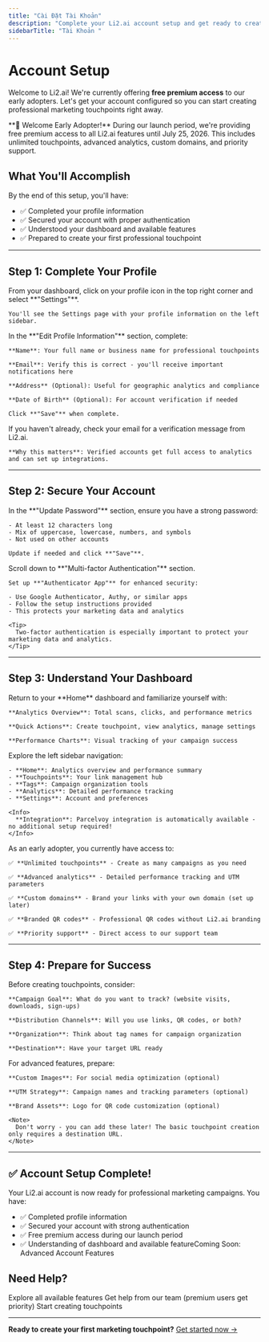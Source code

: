 ```yaml
---
title: "Cài Đặt Tài Khoản"
description: "Complete your Li2.ai account setup and get ready to create professional marketing campaigns with your free premium access."
sidebarTitle: "Tài Khoản "
---
```


# Account Setup

Welcome to Li2.ai! We're currently offering **free premium access** to our early adopters. Let's get your account configured so you can start creating professional marketing touchpoints right away.

<Note>
  **🎉 Welcome Early Adopter!** During our launch period, we're providing free premium access to all Li2.ai features until July 25, 2026. This includes unlimited touchpoints, advanced analytics, custom domains, and priority support.
</Note>

## What You'll Accomplish

By the end of this setup, you'll have:

- ✅ Completed your profile information
- ✅ Secured your account with proper authentication
- ✅ Understood your dashboard and available features
- ✅ Prepared to create your first professional touchpoint

---

## Step 1: Complete Your Profile

<Steps>
  <Step title="Access your profile settings">
    From your dashboard, click on your profile icon in the top right corner and select **"Settings"**.

    You'll see the Settings page with your profile information on the left sidebar.
  </Step>
  <Step title="Fill in your basic information">
    In the **"Edit Profile Information"** section, complete:

    **Name**: Your full name or business name for professional touchpoints

    **Email**: Verify this is correct - you'll receive important notifications here

    **Address** (Optional): Useful for geographic analytics and compliance

    **Date of Birth** (Optional): For account verification if needed

    Click **"Save"** when complete.
  </Step>
  <Step title="Verify your email address">
    If you haven't already, check your email for a verification message from Li2.ai.

    **Why this matters**: Verified accounts get full access to analytics and can set up integrations.
  </Step>
</Steps>

---

## Step 2: Secure Your Account

<Steps>
  <Step title="Review your password">
    In the **"Update Password"** section, ensure you have a strong password:

    - At least 12 characters long
    - Mix of uppercase, lowercase, numbers, and symbols
    - Not used on other accounts

    Update if needed and click **"Save"**.
  </Step>
  <Step title="Enable two-factor authentication (Recommended)">
    Scroll down to **"Multi-factor Authentication"** section.

    Set up **"Authenticator App"** for enhanced security:

    - Use Google Authenticator, Authy, or similar apps
    - Follow the setup instructions provided
    - This protects your marketing data and analytics

    <Tip>
      Two-factor authentication is especially important to protect your marketing data and analytics.
    </Tip>
  </Step>
</Steps>

---

## Step 3: Understand Your Dashboard

<Steps>
  <Step title="Explore your main dashboard">
    Return to your **Home** dashboard and familiarize yourself with:

    **Analytics Overview**: Total scans, clicks, and performance metrics

    **Quick Actions**: Create touchpoint, view analytics, manage settings

    **Performance Charts**: Visual tracking of your campaign success
  </Step>
  <Step title="Navigate the main sections">
    Explore the left sidebar navigation:

    - **Home**: Analytics overview and performance summary
    - **Touchpoints**: Your link management hub
    - **Tags**: Campaign organization tools
    - **Analytics**: Detailed performance tracking
    - **Settings**: Account and preferences

    <Info>
      **Integration**: Parcelvoy integration is automatically available - no additional setup required!
    </Info>
  </Step>
  <Step title="Check your premium features">
    As an early adopter, you currently have access to:

    ✅ **Unlimited touchpoints** - Create as many campaigns as you need

    ✅ **Advanced analytics** - Detailed performance tracking and UTM parameters

    ✅ **Custom domains** - Brand your links with your own domain (set up later)

    ✅ **Branded QR codes** - Professional QR codes without Li2.ai branding

    ✅ **Priority support** - Direct access to our support team
  </Step>
</Steps>

---

## Step 4: Prepare for Success

<Steps>
  <Step title="Plan your first campaign">
    Before creating touchpoints, consider:

    **Campaign Goal**: What do you want to track? (website visits, downloads, sign-ups)

    **Distribution Channels**: Will you use links, QR codes, or both?

    **Organization**: Think about tag names for campaign organization

    **Destination**: Have your target URL ready
  </Step>
  <Step title="Gather your assets (if needed)">
    For advanced features, prepare:

    **Custom Images**: For social media optimization (optional)

    **UTM Strategy**: Campaign names and tracking parameters (optional)

    **Brand Assets**: Logo for QR code customization (optional)

    <Note>
      Don't worry - you can add these later! The basic touchpoint creation only requires a destination URL.
    </Note>
  </Step>
</Steps>

---

## ✅ Account Setup Complete!

Your Li2.ai account is now ready for professional marketing campaigns. You have:

- ✅ Completed profile information
- ✅ Secured your account with strong authentication
- ✅ Free premium access during our launch period
- ✅ Understanding of dashboard and available featureComing Soon: Advanced Account Features

## Need Help?

<CardGroup cols={3}>
  <Card title="Documentation" icon="book" href="/features-overview">
    Explore all available features
  </Card>
  <Card title="Priority Support" icon="headset" href="mailto:support@li2.ai">
    Get help from our team (premium users get priority)
  </Card>
  <Card title="Dashboard" icon="gauge" href="https://app.li2.ai">
    Start creating touchpoints
  </Card>
</CardGroup>

---

**Ready to create your first marketing touchpoint?** [Get started now →](/first-touchpoint)